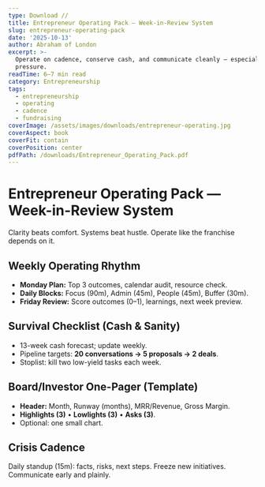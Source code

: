 ```yaml
---
type: Download //
title: Entrepreneur Operating Pack — Week-in-Review System
slug: entrepreneur-operating-pack
date: '2025-10-13'
author: Abraham of London
excerpt: >-
  Operate on cadence, conserve cash, and communicate cleanly — especially under
  pressure.
readTime: 6–7 min read
category: Entrepreneurship
tags:
  - entrepreneurship
  - operating
  - cadence
  - fundraising
coverImage: /assets/images/downloads/entrepreneur-operating.jpg
coverAspect: book
coverFit: contain
coverPosition: center
pdfPath: /downloads/Entrepreneur_Operating_Pack.pdf
---
```


# Entrepreneur Operating Pack — Week-in-Review System

<PullLine subtle>Clarity beats comfort. Systems beat hustle. Operate like the franchise depends on it.</PullLine>

## Weekly Operating Rhythm
- **Monday Plan:** Top 3 outcomes, calendar audit, resource check. 
- **Daily Blocks:** Focus (90m), Admin (45m), People (45m), Buffer (30m). 
- **Friday Review:** Score outcomes (0–1), learnings, next week preview.

<Rule />

## Survival Checklist (Cash & Sanity)
- 13-week cash forecast; update weekly. 
- Pipeline targets: **20 conversations → 5 proposals → 2 deals**. 
- Stoplist: kill two low-yield tasks each week.

<Rule />

## Board/Investor One-Pager (Template)
- **Header:** Month, Runway (months), MRR/Revenue, Gross Margin. 
- **Highlights (3)** • **Lowlights (3)** • **Asks (3)**. 
- Optional: one small chart.

<Rule />

## Crisis Cadence
Daily standup (15m): facts, risks, next steps. Freeze new initiatives. Communicate early and plainly.
